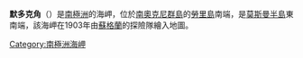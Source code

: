 {{unreferenced|time=2013-10-27T05:06:32+00:00}}
{{coord|60|48|S|44|41|W|display=title}}

'''默多克角'''（{{lang-en|Cape Murdoch}}）是[[南極洲|南極洲]]的海岬，位於[[南奧克尼群島|南奧克尼群島]]的[[勞里島|勞里島]]南端，是[[莫斯曼半島|莫斯曼半島]]東南端，該海岬在1903年由[[蘇格蘭|蘇格蘭]]的探險隊繪入地圖。

{{Antarctica-geo-stub}}
[[Category:南極洲海岬|Category:南極洲海岬]]